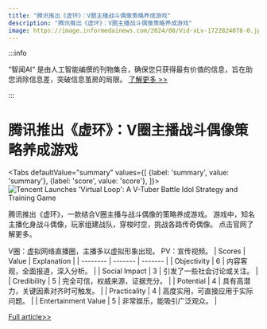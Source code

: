 ```yaml
---
title: "腾讯推出《虚环》：V圈主播战斗偶像策略养成游戏"
description: "腾讯推出《虚环》：V圈主播战斗偶像策略养成游戏"
image: https://image.informedainews.com/2024/08/Vid-xLv-1722824078-0.jpg
---
```



:::info

“智闻AI“ 是由人工智能编撰的刊物集合，确保您只获得最有价值的信息，旨在助您消除信息差，突破信息茧房的局限。  [了解更多 >>](/)

:::

# 腾讯推出《虚环》：V圈主播战斗偶像策略养成游戏


<Tabs
	defaultValue="summary"
	values={[
	{label: 'summary', value: 'summary'},
	{label: 'score', value: 'score'},
]}>
<TabItem value="summary">
<img
  src="https://image.informedainews.com/2024/08/Vid-xLv-1722824078-0.jpg"
  alt="Tencent Launches 'Virtual Loop': A V-Tuber Battle Idol Strategy and Training Game"
/>



腾讯推出《虚环》，一款结合V圈主播与战斗偶像的策略养成游戏。
游戏中，知名主播化身战斗偶像，玩家组建战队，穿梭时空，挑战各路传奇偶像。
点击官网了解更多。

V圈：虚拟网络直播圈，主播多以虚拟形象出现。
PV：宣传视频。
</TabItem>
<TabItem value="score">
	| Scores     | Value   | Explanation |
	| -------- | ------- | ------- |
	| Objectivity  | 6    | 内容客观，全面报道，深入分析。    |
	| Social Impact | 3     | 引发了一些社会讨论或关注。    |
	| Credibility    | 5    | 完全可信，权威来源，证据充分。    |
	| Potential    | 4    | 具有高潜力，关键因素对齐时可触发。    |
	| Practicality    | 4    | 高度实用，可直接应用于实际问题。    |
	| Entertainment Value    | 5    | 非常娱乐，能吸引广泛观众。    |
</TabItem>
</Tabs>

[Full article>>](https://www.gcores.com/articles/186200)
